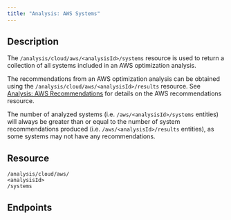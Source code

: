 ```yaml
---
title: "Analysis: AWS Systems"
---
```


## Description

The `/analysis/cloud/aws/<analysisId>/systems` resource is used to return a collection of all systems included in an AWS optimization analysis.

The recommendations from an AWS optimization analysis can be obtained using the `/analysis/cloud/aws/<analysisId>/results` resource. See [Analysis: AWS Recommendations](./Analysis_AWS_Results) for details on the AWS recommendations resource.

The number of analyzed systems (i.e. `/aws/<analysisId>/systems` entities) will always be greater than or equal to the number of system recommendations produced (i.e. `/aws/<analysisId>/results` entities), as some systems may not have any recommendations.

## Resource

```
/analysis/cloud/aws/
<analysisId>
/systems
```
## Endpoints

<CardGroup cols={2}>
    <Card title="List Aws Analysis System" href="/docs-api/WebHelp_Densify_API_Cloud/Content/API_Guide/Analysis_AWS_Systems/listAwsAnalysisSystems" arrow/>
</CardGroup>
